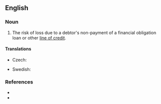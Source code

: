 ==English==
{{wikipedia}}

===Noun===
{{en-noun|~}}

# {{lb|en|finance}} The risk of loss due to a debtor's non-payment of a financial obligation loan or other [[line of credit]].

====Translations====
{{trans-top|type of risk}}
* Czech: {{t|cs|kreditní riziko|n}}
{{trans-mid}}
* Swedish: {{t+|sv|kreditrisk|c}}
{{trans-bottom}}

===References===
* {{R:OneLook}}
* {{pedia}}